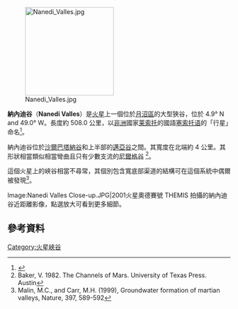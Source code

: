 {{coord|4.9|N|49.0|W|globe:Mars_scale:100000|display=title|name=納內迪谷（Nanedi Valle）}}
[[Image:Nanedi_Valles.jpg|200px]]

'''納內迪谷'''（'''Nanedi Valles'''）是[[火星|火星]]上一個位於[[月沼區|月沼區]]的大型狹谷，位於
4.9° N and 49.0° W。長度約 508.0 公里，以[[非洲|非洲]]國家[[莱索托|莱索托]]的國語[[塞索托语|塞索托语]]的「行星」命名<ref>{{Cite web |url=http://planetarynames.wr.usgs.gov/ |title=存档副本 |accessdate=2020-09-16 |archive-date=2019-12-13 |archive-url=https://web.archive.org/web/20191213141228/https://planetarynames.wr.usgs.gov/ |dead-url=no }}</ref>。

納內迪谷位於[[沙爾巴塔納谷|沙爾巴塔納谷]]和上半部的[[邁亞谷|邁亞谷]]之間。其寬度在北端約 4 公里。其形狀相當類似相當彎曲且只有少數支流的[[尼爾格谷|尼爾格谷]] <ref>Baker, V.  1982.  The Channels of Mars.  University of Texas Press.  Austin</ref>。

這個火星上的峽谷相當不尋常，其個別包含寬底部渠道的結構可在這個系統中偶爾被發現<ref>Malin, M.C., and Carr, M.H. (1999), Groundwater formation of martian valleys, Nature, 397, 589-592</ref>。

<gallery>
Image:Nanedi Valles Close-up.JPG|2001火星奧德賽號 THEMIS 拍攝的納內迪谷近距離影像，點選放大可看到更多細節。
</gallery>

==參考資料==
{{reflist}}

{{火星}}

[[Category:火星峽谷|Category:火星峽谷]]